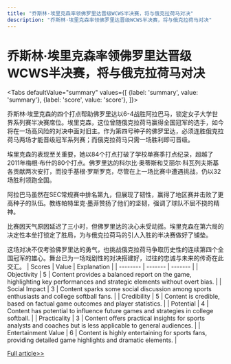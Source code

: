 ```yaml
---
title: "乔斯林·埃里克森率领佛罗里达晋级WCWS半决赛，将与俄克拉荷马对决"
description: "乔斯林·埃里克森率领佛罗里达晋级WCWS半决赛，将与俄克拉荷马对决"
---
```



# 乔斯林·埃里克森率领佛罗里达晋级WCWS半决赛，将与俄克拉荷马对决


<Tabs
	defaultValue="summary"
	values={[
	{label: 'summary', value: 'summary'},
	{label: 'score', value: 'score'},
]}>
<TabItem value="summary">


乔斯林·埃里克森的四个打点帮助佛罗里达以6-4战胜阿拉巴马，锁定女子大学世界系列赛半决赛席位。埃里克森，这位曾随俄克拉荷马赢得全国冠军的选手，如今将在一场高风险的对决中面对旧主。作为第四号种子的佛罗里达，必须连胜俄克拉荷马两场才能晋级冠军系列赛；而俄克拉荷马只需一场胜利即可晋级。

埃里克森的表现至关重要，她以84个打点打破了学校单赛季打点纪录，超越了2011年梅根·布什的80个打点。佛罗里达的科尔比·奥蒂斯和艾丽尔·科瓦列夫斯基各贡献两次安打，而投手基根·罗斯罗克，尽管在上一场比赛中遭遇挑战，仍以32场胜利领跑全国。

阿拉巴马虽然在SEC常规赛中排名第九，但展现了韧性，赢得了地区赛并击败了更高种子的队伍。教练帕特里克·墨菲赞扬了他们的坚韧，强调了球队不屈不挠的精神。

比赛因天气原因延迟了三小时，但佛罗里达的决心未受动摇。埃里克森在第六局的决定性本垒打锁定了胜局，为与俄克拉荷马的引人入胜的半决赛做好了铺垫。

这场对决不仅考验佛罗里达的勇气，也挑战俄克拉荷马争取历史性的连续第四个全国冠军的雄心。舞台已为一场戏剧性的对决搭建好，过往的忠诚与未来的传奇在此交汇。
</TabItem>
<TabItem value="score">
	| Scores     | Value   | Explanation |
	| -------- | ------- | ------- |
	| Objectivity  | 5    | Content provides a balanced report on the game, highlighting key performances and strategic elements without overt bias.    |
	| Social Impact | 3     | Content sparks some social discussion among sports enthusiasts and college softball fans.    |
	| Credibility    | 5    | Content is credible, based on factual game outcomes and player statistics.    |
	| Potential    | 4    | Content has potential to influence future games and strategies in college softball.    |
	| Practicality    | 3    | Content offers practical insights for sports analysts and coaches but is less applicable to general audiences.    |
	| Entertainment Value    | 6    | Content is highly entertaining for sports fans, providing detailed game highlights and dramatic elements.    |
</TabItem>
</Tabs>

[Full article>>](https://apnews.com/article/florida-alabama-score-world-series-2e6b39c867c5761b738fa4eafaed2bb0)
